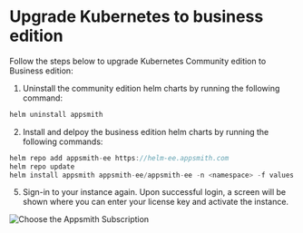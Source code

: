 # Upgrade Kubernetes to business edition

<HideElements/>

Follow the steps below to upgrade Kubernetes Community edition to Business edition:

1. Uninstall the community edition helm charts by running the following command:

```javascript
helm uninstall appsmith
```
2. Install and delpoy the business edition helm charts by running the following commands:

```javascript
helm repo add appsmith-ee https://helm-ee.appsmith.com
helm repo update
helm install appsmith appsmith-ee/appsmith-ee -n <namespace> -f values.yaml
```
5. Sign-in to your instance again. Upon successful login, a screen will be shown where you can enter your license key and activate the instance.

![Choose the Appsmith Subscription](/img/Customer-portal-choose-subscription.png)